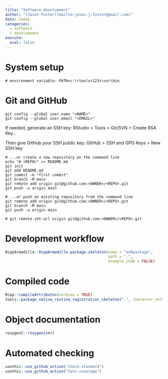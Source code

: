 ```yaml
---
title: "Software development"
author: "[Jason Foster](mailto:jason.j.foster@gmail.com)"
date: today
categories:
  - software
  - development
execute:
  eval: false
---
```


# System setup

```         
# environment variable: PATH=c:\rtools<123>\usr\bin
```

# Git and GitHub

```         
git config --global user.name "<NAME>"
git config --global user.email "<EMAIL>"
```

If needed, generate an SSH key: RStudio \> Tools \> Git/SVN \> Create RSA Key...

Then give GitHub your SSH public key: GitHub \> SSH and GPG Keys \> New SSH key

```
# ...or create a new repository on the command line
echo "# <REPO>" >> README.md
git init
git add README.md
git commit -m "first commit"
git branch -M main
git remote add origin git@github.com:<OWNER>/<REPO>.git
git push -u origin main
```

```
# ...or push an existing repository from the command line
git remote add origin git@github.com:<OWNER>/<REPO>.git
git branch -M main
git push -u origin main
```

```         
# git remote set-url origin git@github.com:<OWNER>/<REPO>.git
```

# Development workflow

```r
RcppArmadillo::RcppArmadillo.package.skeleton(name = "anRpackage",
                                              path = ".",
                                              example_code = FALSE)
```

# Compiled code

```r
Rcpp::compileAttributes(verbose = TRUE)
tools::package_native_routine_registration_skeleton(".", character_only = FALSE)
```

# Object documentation

```r
roxygen2::roxygenize()
```

# Automated checking

```r
usethis::use_github_action("check-standard")
usethis::use_github_action("test-coverage")
```
